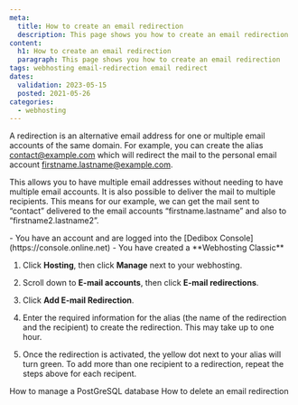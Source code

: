 ```yaml
---
meta:
  title: How to create an email redirection
  description: This page shows you how to create an email redirection
content:
  h1: How to create an email redirection
  paragraph: This page shows you how to create an email redirection
tags: webhosting email-redirection email redirect
dates:
  validation: 2023-05-15
  posted: 2021-05-26
categories:
  - webhosting
---
```


<Macro id="webhosting-online" />

A redirection is an alternative email address for one or multiple email accounts of the same domain. For example, you can create the alias [contact@example.com](mailto:contact@example.com) which will redirect the mail to the personal email account [firstname.lastname@example.com](mailto:firstname.lastname@example.com).

This allows you to have multiple email addresses without needing to have multiple email accounts. It is also possible to deliver the mail to multiple recipients. This means for our example, we can get the mail sent to “contact” delivered to the email accounts “firstname.lastname” and also to “firstname2.lastname2”. 

<Message type="requirement">
  - You have an account and are logged into the [Dedibox Console](https://console.online.net)
  - You have created a **Webhosting Classic**
</Message>

1. Click **Hosting**, then click **Manage** next to your webhosting. 
2. Scroll down to **E-mail accounts**, then click **E-mail redirections**. 
    <Lightbox src="scaleway_email_redirections.webp" alt="" />
3. Click **Add E-mail Redirection**. 
    
    <Lightbox src="scaleway_add_email_redirection.webp" alt="" />
4. Enter the required information for the alias (the name of the redirection and the recipient) to create the redirection. This may take up to one hour. 
5. Once the redirection is activated, the yellow dot next to your alias will turn green. 
    <Message type="tip">
      To add more than one recipient to a redirection, repeat the steps above for each recipent.
    </Message>



<Navigation title="See Also">
  <PreviousButton to="/dedibox-console/classic-hosting/how-to/manage-postgresql-database-adminer/">How to manage a PostGreSQL database</PreviousButton>
  <NextButton to="/dedibox-console/classic-hosting/how-to/delete-email-redirection/">How to delete an email redirection</NextButton>
</Navigation> 
